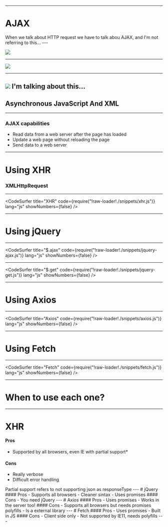 


<WSlideMain
  subtitle=""
  title="HTTP requests"
/>

---

# AJAX
<Notes>
  When we talk about HTTP request we have to talk abou AJAX,
  and I'm not referring to this...
</Notes>
---

![](./images/ajax-clean.jpg)

---

![](./images/ajax-soccer.jpg)

---

![](./images/ajax-dp.jpeg)
<Notes>
  I'm talking about this...
</Notes>
---

## Asynchronous JavaScript And XML

---

### AJAX capabilities

- Read data from a web server after the page has loaded
- Update a web page without reloading the page
- Send data to a web server

---

# Using XHR
### XMLHttpRequest

---

<CodeSurfer
  title="XHR"
  code={require("!raw-loader!./snippets/xhr.js")}
  lang="js"
  showNumbers={false}
/>

---
# Using jQuery

---

<CodeSurfer
  title="$.ajax"
  code={require("!raw-loader!./snippets/jquery-ajax.js")}
  lang="js"
  showNumbers={false}
/>

---

<CodeSurfer
  title="$.get"
  code={require("!raw-loader!./snippets/jquery-get.js")}
  lang="js"
  showNumbers={false}
/>

---
# Using Axios

---

<CodeSurfer
  title="Axios"
  code={require("!raw-loader!./snippets/axios.js")}
  lang="js"
  showNumbers={false}
/>

---
# Using Fetch

---

<CodeSurfer
  title="Fetch"
  code={require("!raw-loader!./snippets/fetch.js")}
  lang="js"
  showNumbers={false}
/>

---
# When to use each one?
---
# XHR
#### Pros
- Supported by all browsers, even IE with partial support*
#### Cons
- Really verbose
- Difficult error handling

<Notes>
Partial support refers to not supporting json as responseType
</Notes>
---
# jQuery
#### Pros
- Supports all browsers
- Cleaner sintax
- Uses promises
#### Cons
- You need jQuery
---
# Axios
#### Pros
- Uses promises
- Works in the server too!
#### Cons
- Supports all browsers but needs promises polyfills
- Is a external library
---
# Fetch
#### Pros
- Uses promises
- Built in JS
#### Cons
- Client side only
- Not supported by IE11, needs polyfills
---

<WSlide3
  title="Q&A"
/>
